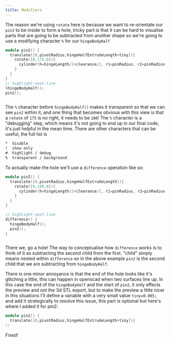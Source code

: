 ```yaml
---
title: Modifiers
---
```




The reason we're using `rotate` here is because we want to re-orientate our `pin2` to be inside to form a hole, tricky part is that it can be hard to visualise parts that are going to be subtracted from another shape so we're going to use a modifying character `%` for our `hingeBodyHalf`

```cpp
module pin2() {
  translate([0,pivotRadius,hingeHalfExtrudeLength+tiny]){
    rotate([0,175,0]){
      cylinder(h=hingeLength/2+clearance/2, r1=pinRadius, r2=pinRadius+pinTaper);
    }
  }
}
// highlight-next-line
%hingeBodyHalf();
pin2();
```

<Image img={transparentRotate} className="mb-8 bg-contain rounded-md overflow-hidden" />

The `%` character before `hingeBodyHalf()` makes it transparent so that we can see `pin2` within it, and one thing that becomes obvious with this view is that a `rotate` of `175` is no right, it needs to be `180`! The `%` character is a "debugging" step, which means it's not going to end up in our final code, it's just helpful in the mean time. There are other characters that can be useful, the full list is

```xml
*  disable
!  show only
#  highlight / debug
%  transparent / background
```

To actually make the hole we'll use a `difference` operation like so:

```cpp
module pin2() {
  translate([0,pivotRadius,hingeHalfExtrudeLength]){
    rotate([0,180,0]){
      cylinder(h=hingeLength/2+clearance/2, r1=pinRadius, r2=pinRadius+pinTaper);
    }
  }
}

// highlight-next-line
difference() {
  hingeBodyHalf();
  pin2();
}
```

<Image img={difference} className="mb-8 bg-contain rounded-md overflow-hidden" />

There we, go a hole! The way to conceptualise how `difference` works is to think of it as subtracting the second child from the first. "child" simply means nested within `difference` so in the above example `pin2` is the second child that we are subtracting from `hingeBodyHalf`.

There is one minor annoyance is that the end of the hole looks like it's glitching a little, this can happen in openscad when two surfaces line up.
In this case the end of the `hingeBodyHalf` and the start of `pin2`, it only effects the preview and not the 3d STL export, but to make the preview a little nicer in this situations I'll define a variable with a very small value `tiny=0.005;` and add it strategically to resolve this issue, this part is optional but here's where I added it for pin2:

```cpp
module pin2() {
  translate([0,pivotRadius,hingeHalfExtrudeLength+tiny]){
//
```

Fixed!

<Image img={removeArtifact} className="mb-8 bg-contain rounded-md overflow-hidden" />
